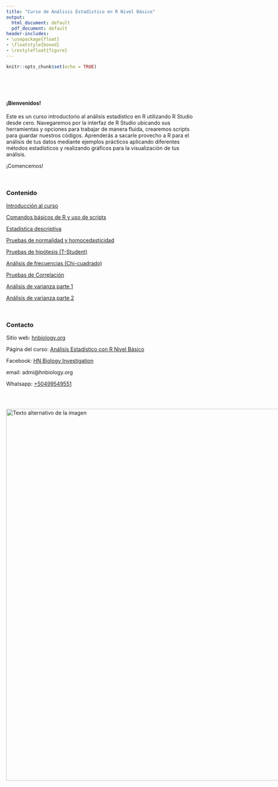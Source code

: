 ---
title: "Curso de Análisis Estadístico en R Nivel Básico"
output:
  html_document: default
  pdf_document: default
header-includes:
- \usepackage{float}
- \floatstyle{boxed}
- \restylefloat{figure}
---

```{r setup, include=FALSE}
knitr::opts_chunk$set(echo = TRUE)
```

<br>

<br>

#### ¡Bienvenidos!

Este es un curso introductorio al análisis estadístico en R utilizando R Studio desde cero. Navegaremos por la interfaz de R Studio ubicando sus herramientas y opciones para trabajar de manera fluida, crearemos scripts para guardar nuestros códigos. Aprenderás a sacarle provecho a R para el análisis de tus datos mediante ejemplos prácticos aplicando diferentes métodos estadísticos y realizando gráficos para la visualización de tus análisis.

¡Comencemos!

<br>

### Contenido{.tabset .tabset-pills}

[Introducción al curso](Introduccion.html)

[Comandos básicos de R y uso de scripts](Comandos.html)

[Estadística descriptiva](Estadistica_descriptiva.html)

[Pruebas de normalidad y homocedasticidad](Pruebas_normalidad.html) 
        
[Pruebas de hipótesis (T-Student)](T-Student.html)

[Análisis de frecuencias (Chi-cuadrado)](Analisis_de_frecuencias.html) 

[Pruebas de Correlación](Pruebas_de_correlacion.html)

[Análisis de varianza parte 1](ANOVA.html)

[Análisis de varianza parte 2](Kruskal-Wallis.html)

<br>

### Contacto

Sitio web: [hnbiology.org](https://www.hnbiology.org/)

Página del curso: [Análisis Estadístico con R Nivel Básico](https://www.hnbiology.org/an%C3%A1lisis-estad%C3%ADstico-basico)

Facebook: [HN Biology Investigation](https://www.facebook.com/Hn.Biology.Investigation)

email: admi@hnbiology.org

Whatsapp: [+50499549551](https://wa.me/message/TPZWCKRLQDVQF1)

<br>

<div style="display:flex; align-items:center;">
  <img src="Imagenes/HNBI_LOGO2.jpeg" alt="Texto alternativo de la imagen" style="width:1000px;">
</div>